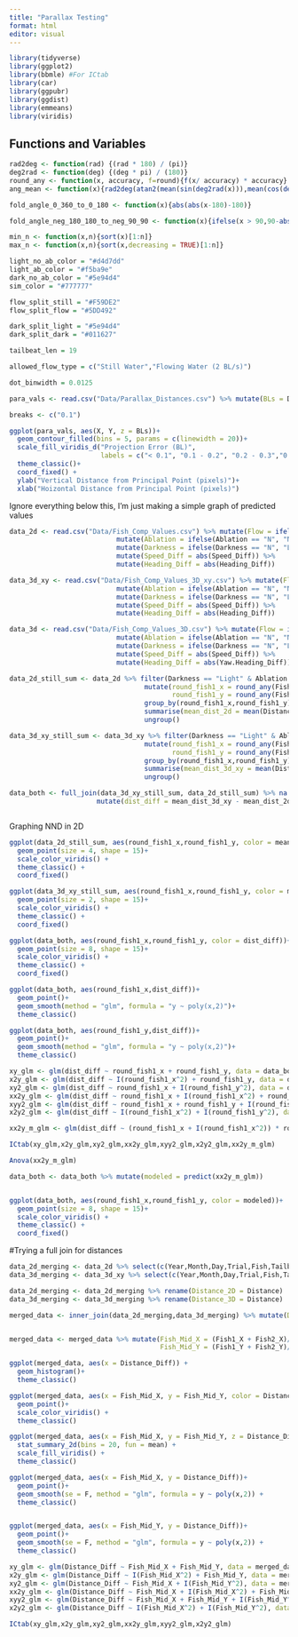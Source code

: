 ```yaml
---
title: "Parallax Testing"
format: html
editor: visual
---
```


```r
library(tidyverse)
library(ggplot2)
library(bbmle) #For ICtab
library(car)
library(ggpubr)
library(ggdist)
library(emmeans)
library(viridis)

```

## Functions and Variables

```r
rad2deg <- function(rad) {(rad * 180) / (pi)}
deg2rad <- function(deg) {(deg * pi) / (180)}
round_any <- function(x, accuracy, f=round){f(x/ accuracy) * accuracy}
ang_mean <- function(x){rad2deg(atan2(mean(sin(deg2rad(x))),mean(cos(deg2rad(x)))))}

fold_angle_0_360_to_0_180 <- function(x){abs(abs(x-180)-180)}

fold_angle_neg_180_180_to_neg_90_90 <- function(x){ifelse(x > 90,90-abs(90-x),ifelse(x < -90, -90+abs(-90-x), x))}

min_n <- function(x,n){sort(x)[1:n]}
max_n <- function(x,n){sort(x,decreasing = TRUE)[1:n]}

light_no_ab_color = "#d4d7dd"
light_ab_color = "#f5ba9e"
dark_no_ab_color = "#5e94d4"
sim_color = "#777777"

flow_split_still = "#F59DE2"
flow_split_flow = "#5DD492"

dark_split_light = "#5e94d4"
dark_split_dark = "#011627"

tailbeat_len = 19

allowed_flow_type = c("Still Water","Flowing Water (2 BL/s)")

dot_binwidth = 0.0125
```


```r
para_vals <- read.csv("Data/Parallax_Distances.csv") %>% mutate(BLs = Distance / 200)

breaks <- c("0.1")

ggplot(para_vals, aes(X, Y, z = BLs))+
  geom_contour_filled(bins = 5, params = c(linewidth = 20))+
  scale_fill_viridis_d("Projection Error (BL)", 
                       labels = c("< 0.1", "0.1 - 0.2", "0.2 - 0.3","0.3 - 0.4","0.4 - 0.5"))+
  theme_classic()+
  coord_fixed() +
  ylab("Vertical Distance from Principal Point (pixels)")+
  xlab("Hoizontal Distance from Principal Point (pixels)")
```


Ignore everything below this, I'm just making a simple graph of predicted values


```r
data_2d <- read.csv("Data/Fish_Comp_Values.csv") %>% mutate(Flow = ifelse(Flow == "0", "Flow 0", "Flow 2")) %>%
                           mutate(Ablation = ifelse(Ablation == "N", "No Ablation", "Ablated")) %>%
                           mutate(Darkness = ifelse(Darkness == "N", "Light", "Dark")) %>%
                           mutate(Speed_Diff = abs(Speed_Diff)) %>%
                           mutate(Heading_Diff = abs(Heading_Diff))

data_3d_xy <- read.csv("Data/Fish_Comp_Values_3D_xy.csv") %>% mutate(Flow = ifelse(Flow == "0", "Flow 0", "Flow 2")) %>%
                           mutate(Ablation = ifelse(Ablation == "N", "No Ablation", "Ablated")) %>%
                           mutate(Darkness = ifelse(Darkness == "N", "Light", "Dark")) %>%
                           mutate(Speed_Diff = abs(Speed_Diff)) %>%
                           mutate(Heading_Diff = abs(Heading_Diff))

data_3d <- read.csv("Data/Fish_Comp_Values_3D.csv") %>% mutate(Flow = ifelse(Flow == "0", "Flow 0", "Flow 2")) %>%
                           mutate(Ablation = ifelse(Ablation == "N", "No Ablation", "Ablated")) %>%
                           mutate(Darkness = ifelse(Darkness == "N", "Light", "Dark")) %>%
                           mutate(Speed_Diff = abs(Speed_Diff)) %>%
                           mutate(Heading_Diff = abs(Yaw.Heading_Diff))
```

```r

data_2d_still_sum <- data_2d %>% filter(Darkness == "Light" & Ablation == "No Ablation") %>%
                                  mutate(round_fish1_x = round_any(Fish1_X/193,0.25),
                                         round_fish1_y = round_any(Fish1_Y/193,0.25)) %>%
                                  group_by(round_fish1_x,round_fish1_y) %>%
                                  summarise(mean_dist_2d = mean(Distance, na.rm = TRUE)) %>%
                                  ungroup()

data_3d_xy_still_sum <- data_3d_xy %>% filter(Darkness == "Light" & Ablation == "No Ablation") %>%
                                  mutate(round_fish1_x = round_any(Fish1_X/0.07862,0.25),
                                         round_fish1_y = round_any(Fish1_Y/0.07862,0.25)) %>%
                                  group_by(round_fish1_x,round_fish1_y) %>%
                                  summarise(mean_dist_3d_xy = mean(Distance, na.rm = TRUE)) %>%
                                  ungroup()

data_both <- full_join(data_3d_xy_still_sum, data_2d_still_sum) %>% na.omit() %>%
                      mutate(dist_diff = mean_dist_3d_xy - mean_dist_2d)



```

Graphing NND in 2D

```r
ggplot(data_2d_still_sum, aes(round_fish1_x,round_fish1_y, color = mean_dist_2d))+
  geom_point(size = 4, shape = 15)+
  scale_color_viridis() +
  theme_classic() +
  coord_fixed()

ggplot(data_3d_xy_still_sum, aes(round_fish1_x,round_fish1_y, color = mean_dist_3d_xy))+
  geom_point(size = 2, shape = 15)+
  scale_color_viridis() +
  theme_classic() +
  coord_fixed()

ggplot(data_both, aes(round_fish1_x,round_fish1_y, color = dist_diff))+
  geom_point(size = 8, shape = 15)+
  scale_color_viridis() +
  theme_classic() +
  coord_fixed()

ggplot(data_both, aes(round_fish1_x,dist_diff))+
  geom_point()+
  geom_smooth(method = "glm", formula = "y ~ poly(x,2)")+ 
  theme_classic()

ggplot(data_both, aes(round_fish1_y,dist_diff))+
  geom_point()+
  geom_smooth(method = "glm", formula = "y ~ poly(x,2)")+
  theme_classic()
```

```r

xy_glm <- glm(dist_diff ~ round_fish1_x + round_fish1_y, data = data_both)
x2y_glm <- glm(dist_diff ~ I(round_fish1_x^2) + round_fish1_y, data = data_both)
xy2_glm <- glm(dist_diff ~ round_fish1_x + I(round_fish1_y^2), data = data_both)
xx2y_glm <- glm(dist_diff ~ round_fish1_x + I(round_fish1_x^2) + round_fish1_y, data = data_both)
xyy2_glm <- glm(dist_diff ~ round_fish1_x + round_fish1_y + I(round_fish1_y^2), data = data_both)
x2y2_glm <- glm(dist_diff ~ I(round_fish1_x^2) + I(round_fish1_y^2), data = data_both)

xx2y_m_glm <- glm(dist_diff ~ (round_fish1_x + I(round_fish1_x^2)) * round_fish1_y, data = data_both)

ICtab(xy_glm,x2y_glm,xy2_glm,xx2y_glm,xyy2_glm,x2y2_glm,xx2y_m_glm)

Anova(xx2y_m_glm)

data_both <- data_both %>% mutate(modeled = predict(xx2y_m_glm))


ggplot(data_both, aes(round_fish1_x,round_fish1_y, color = modeled))+
  geom_point(size = 8, shape = 15)+
  scale_color_viridis() +
  theme_classic() +
  coord_fixed()


```

#Trying a full join for distances

```r

data_2d_merging <- data_2d %>% select(c(Year,Month,Day,Trial,Fish,Tailbeat_Num,Distance,Fish1_X,Fish1_Y,Fish2_X,Fish2_Y))
data_3d_merging <- data_3d_xy %>% select(c(Year,Month,Day,Trial,Fish,Tailbeat_Num,Distance))

data_2d_merging <- data_2d_merging %>% rename(Distance_2D = Distance)
data_3d_merging <- data_3d_merging %>% rename(Distance_3D = Distance)

merged_data <- inner_join(data_2d_merging,data_3d_merging) %>% mutate(Distance_Diff = Distance_2D - Distance_3D) %>% drop_na(Distance_Diff) %>% filter(Distance_Diff < 5)


merged_data <- merged_data %>% mutate(Fish_Mid_X = (Fish1_X + Fish2_X)/2,
                                      Fish_Mid_Y = (Fish1_Y + Fish2_Y)/2)
```


```r
ggplot(merged_data, aes(x = Distance_Diff)) +
  geom_histogram()+
  theme_classic()

ggplot(merged_data, aes(x = Fish_Mid_X, y = Fish_Mid_Y, color = Distance_Diff))+
  geom_point()+
  scale_color_viridis() +
  theme_classic()

ggplot(merged_data, aes(x = Fish_Mid_X, y = Fish_Mid_Y, z = Distance_Diff))+
  stat_summary_2d(bins = 20, fun = mean) +
  scale_fill_viridis() +
  theme_classic()

ggplot(merged_data, aes(x = Fish_Mid_X, y = Distance_Diff))+
  geom_point()+
  geom_smooth(se = F, method = "glm", formula = y ~ poly(x,2)) +
  theme_classic()


ggplot(merged_data, aes(x = Fish_Mid_Y, y = Distance_Diff))+
  geom_point()+
  geom_smooth(se = F, method = "glm", formula = y ~ poly(x,2)) +
  theme_classic()
```

```r
xy_glm <- glm(Distance_Diff ~ Fish_Mid_X + Fish_Mid_Y, data = merged_data)
x2y_glm <- glm(Distance_Diff ~ I(Fish_Mid_X^2) + Fish_Mid_Y, data = merged_data)
xy2_glm <- glm(Distance_Diff ~ Fish_Mid_X + I(Fish_Mid_Y^2), data = merged_data)
xx2y_glm <- glm(Distance_Diff ~ Fish_Mid_X + I(Fish_Mid_X^2) + Fish_Mid_Y, data = merged_data)
xyy2_glm <- glm(Distance_Diff ~ Fish_Mid_X + Fish_Mid_Y + I(Fish_Mid_Y^2), data = merged_data)
x2y2_glm <- glm(Distance_Diff ~ I(Fish_Mid_X^2) + I(Fish_Mid_Y^2), data = merged_data)

ICtab(xy_glm,x2y_glm,xy2_glm,xx2y_glm,xyy2_glm,x2y2_glm)
```



